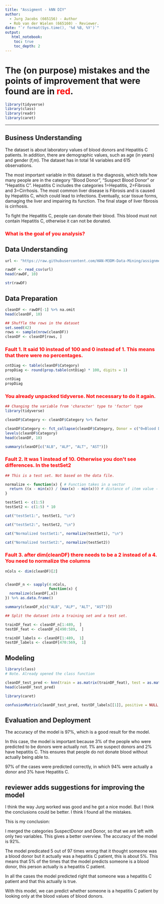 ```yaml
---
title: "Assigment - kNN DIY"
author:
  - Jurg Jacobs (665156) - Author
  - Rob van der Wielen (665160) - Reviewer.
date: "`r format(Sys.time(), '%d %B, %Y')`"
output:
   html_notebook:
    toc: true
    toc_depth: 2
---
```



# The (on purpose) mistakes and the points of improvement that were found are in <FONT COLOR="FF0000">red</FONT>. 

```r
library(tidyverse)
library(class)
library(readr)
library(caret)
```

---

## Business Understanding
The dataset is about laboratory values of blood donors and Hepatitis C patients. In addition, there are demographic values, such as age (in years) and gender (f,m). The dataset has in total 14 variables and 615 observations. 

The most important variable in this dataset is the diagnosis, which tells how many people are in the category "Blood Donor", "Suspect Blood Donor" or "Hepatitis C". Hepatitis C includes the categories 1=Hepatitis, 2=Fibrosis and 3=Cirrhosis. The most common liver disease is Fibrosis and is caused by Hepatitis C, which could lead to infections. Eventually, scar tissue forms, damaging the liver and impairing its function. The final stage of liver fibrosis is cirrhosis. 

To fight the Hepatitis C, people can donate their blood. This blood must not contain Hepatitis C, otherwise it can not be donated. 



<body>
  <h3 style="color:#FF0000";>What is the goal of you analysis?</h3>
</body>

## Data Understanding
```r

url <- "https://raw.githubusercontent.com/HAN-M3DM-Data-Mining/assignments/master/datasets/KNN-hcvdat0.csv"

rawDF <- read_csv(url)
head(rawDF, 10)

str(rawDF)
```


## Data Preparation
```r
cleanDF <- rawDF[-1] %>% na.omit
head(cleanDF, 10)

## Shuffle the rows in the dataset
set.seed(42)
rows <- sample(nrow(cleanDF))
cleanDF <- cleanDF[rows, ]

```

 <body>
 <h3 style="color:#FF0000";> Fault 1. It said 10 instead of 100 and 0 instead of 1. This means that there were no percentages.</h3>
 </body>

```r
cntDiag <- table(cleanDF$Category)
propDiag <- round(prop.table(cntDiag) * 100, digits = 1)

cntDiag
propDiag
```

 <body>
 <h3 style="color:#FF0000";> You already unpacked tidyverse. Not necessary to do it again.</h3>
 </body>
 
```r
## Changing the variable from 'character' type to 'factor' type
library(tidyverse)

cleanDF$Category <- cleanDF$Category %>% factor

cleanDF$Category <- fct_collapse(cleanDF$Category, Donor = c("0=Blood Donor", "0s=suspect Blood Donor"), HepatitisC = c("1=Hepatitis", "2=Fibrosis", "3=Cirrhosis"))
levels(cleanDF$Category)
head(cleanDF, 10)

summary(cleanDF[c("ALB", "ALP", "ALT", "AST")])
```

 <body>
 <h3 style="color:#FF0000";> Fault 2. It was 1 instead of 10. Otherwise you don't see differences. In the testSet2</h3>
 </body>
 
 
 
```r
## This is a test set. Not based on the data file. 

normalize <- function(x) { # Function takes in a vector
  return ((x - min(x)) / (max(x) - min(x))) # distance of item value - minimum vector value divided by the range of all vector values
}

testSet1 <- c(1:5)
testSet2 <- c(1:5) * 10

cat("testSet1:", testSet1, "\n")

cat("testSet2:", testSet2, "\n")

cat("Normalized testSet1:", normalize(testSet1), "\n")

cat("Normalized testSet2:", normalize(testSet2))
```
  <body>
 <h3 style="color:#FF0000";> Fault 3. after dim(cleanDF) there needs to be a 2 instead of a 4. You need to normalize the columns</h3>
 </body>

```r
nCols <- dim(cleanDF)[2]


cleanDF_n <- sapply(4:nCols,
                    function(x) {
  normalize(cleanDF[,x])
}) %>% as.data.frame()

summary(cleanDF_n[c("ALB", "ALP", "ALT", "AST")])
```

```r
## Split the dataset into a training set and a test set.

trainDF_feat <- cleanDF_n[1:489,  ]
testDF_feat <- cleanDF_n[490:589,  ]

trainDF_labels <- cleanDF[1:489,  1]
testDF_labels <- cleanDF[470:569,  1]
```

## Modeling
```r
library(class)
# Note. Already opened the class function

cleanDF_test_pred <- knn(train = as.matrix(trainDF_feat), test = as.matrix(testDF_feat), cl = as.matrix(trainDF_labels), k = 11)
head(cleanDF_test_pred)
```

```r
library(caret)

confusionMatrix(cleanDF_test_pred, testDF_labels[[1]], positive = NULL, dnn = c("Prediction", "True"))
```


## Evaluation and Deployment
The accuracy of the model is 97%, which is a good result for the model. 

In this case, the model is important because 3% of the people who were predicted to be donors were actually not. 1% are suspect donors and 2% have hepatitis C. This ensures that people do not donate blood without actually being able to. 

97% of the cases were predicted correctly, in which 94% were actually a donor and 3% have Hepatitis C. 

## reviewer adds suggestions for improving the model
I think the way Jurg worked was good and he got a nice model. But I think the conclusions could be better. I think I found all the mistakes. 

This is my conclusion: 

I merged the categories SuspectDonor and Donor, so that we are left with only two variables. This gives a better overview. The accuracy of the model is 92%. 

The model predicated 5 out of 97 times wrong that it thought someone was a blood donor but it actually was a hepatitis C patient, this is about 5%. This means that 5% of the times that the model predicts someone is a blood donor, this person actually is a hepatitis C patient. 

In all the cases the model predicted right that someone was a hepatitis C patient and that this actually is true. 

With this model, we can predict whether someone is a hepatitis C patient by looking only at the blood values of blood donors.